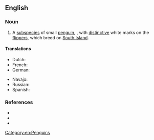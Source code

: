 ==English==
{{rfi|en}}
===Noun===
{{en-noun|head=[[white]]-[[flippered]] [[penguin]]}}

# A [[subspecies]] of small [[penguin]], {{taxlink|Eudyptula minor albosignata|subspecies}}, with [[distinctive]] white marks on the [[flipper]]s, which breed on [[South Island]].

====Translations====
{{trans-top|''Eudyptula minor albosignata''}}
* Dutch: {{t|nl|witvleugelpinguïn|m}}
* French: {{t+|fr|manchot à ailerons blancs|m}}
* German: {{t|de|Weißflügelpinguin|m}}
{{trans-mid}}
* Navajo: {{t|nv|Łeesdísí Bikéyahdę́ę́ʼ tsídii naʼałkʼaiʼí yázhí}}
* Russian: {{t|ru|белокры́лый пингви́н|m}}
* Spanish: {{t|es|pingüino azul patas rayadas de blanco|m}}
{{trans-bottom}}

===References===
* {{pedia|white-flippered penguin}}
* {{specieslite|i=1|Eudyptula minor albosignata}}
* {{comcatlite|i=1|Eudyptula minor albosignata}}

[[Category:en:Penguins]]